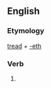 ==English==

===Etymology===
[[tread]] + [[-eth]]

===Verb===
{{infl|en|verb form}}

# {{archaic third-person singular of|tread}}
